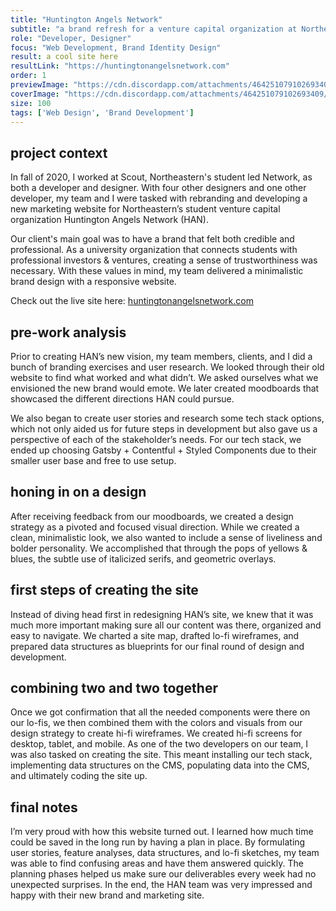 ```yaml
---
title: "Huntington Angels Network"
subtitle: "a brand refresh for a venture capital organization at Northeastern University"
role: "Developer, Designer"
focus: "Web Development, Brand Identity Design"
result: a cool site here
resultLink: "https://huntingtonangelsnetwork.com"
order: 1
previewImage: "https://cdn.discordapp.com/attachments/464251079102693409/943777263315480576/Frame_462.png"
coverImage: "https://cdn.discordapp.com/attachments/464251079102693409/943777682724880384/HAN_project_banner.png"
size: 100
tags: ['Web Design', 'Brand Development']
---
```





## project context
In fall of 2020, I worked at Scout, Northeastern's student led Network, as both a developer and designer. With four other designers and one other developer, my team and I were tasked with rebranding and developing a new marketing website for Northeastern’s student venture capital organization Huntington Angels Network (HAN).

Our client's main goal was to have a brand that felt both credible and professional. As a university organization that connects students with professional investors & ventures, creating a sense of trustworthiness was necessary. With these values in mind, my team delivered a minimalistic brand design with a responsive website. 

Check out the live site here: [huntingtonangelsnetwork.com](https://huntingtonangelsnetwork.com)


## pre-work analysis
Prior to creating HAN’s new vision, my team members, clients, and I did a bunch of branding exercises and user research. We looked through their old website to find what worked and what didn’t. We asked ourselves what we envisioned the new brand would emote. We later created moodboards that showcased the different directions HAN could pursue.

<Bepis src={preworkUrl}/>


We also began to create user stories and research some tech stack options, which not only aided us for future steps in development but also gave us a perspective of each of the stakeholder’s needs. For our tech stack, we ended up choosing Gatsby + Contentful + Styled Components due to their smaller user base and free to use setup.

## honing in on a design
After receiving feedback from our moodboards, we created a design strategy as a pivoted and focused visual direction. While we created a clean, minimalistic look, we also wanted to include a sense of liveliness and bolder personality. We accomplished that through the pops of yellows & blues, the subtle use of italicized serifs, and geometric overlays.
<Bepis src={moodboardUrl}/>


## first steps of creating the site
Instead of diving head first in redesigning HAN’s site, we knew that it was much more important making sure all our content was there, organized and easy to navigate. We charted a site map, drafted lo-fi wireframes, and prepared data structures as blueprints for our final round of design and development.
<Bepis src={wireframeUrl}/>


## combining two and two together
Once we got confirmation that all the needed components were there on our lo-fis, we then combined them with the colors and visuals from our design strategy to create hi-fi wireframes. We created hi-fi screens for desktop, tablet, and mobile.
As one of the two developers on our team, I was also tasked on creating the site. This meant installing our tech stack, implementing data structures on the CMS, populating data into the CMS, and ultimately coding the site up.
<Bepis src={finalUrl}/>


## final notes
I’m very proud with how this website turned out. I learned how much time could be saved in the long run by having a plan in place. By formulating user stories, feature analyses, data structures, and lo-fi sketches, my team was able to find confusing areas and have them answered quickly. The planning phases helped us make sure our deliverables every week had no unexpected surprises. In the end, the HAN team was very impressed and happy with their new brand and marketing site.
